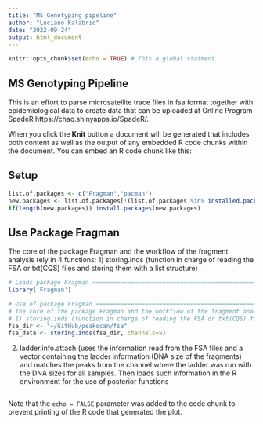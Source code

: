 ```yaml
---
title: "MS Genotyping pipeline"
author: "Luciano Kalabric"
date: "2022-09-24"
output: html_document
---
```


```r
knitr::opts_chunk$set(echo = TRUE) # This a global statment
```

## MS Genotyping Pipeline

This is an effort to parse microsatellite trace files in fsa format together with epidemiological data to create data that can be uploaded at Online Program SpadeR https://chao.shinyapps.io/SpadeR/.

When you click the **Knit** button a document will be generated that includes both content as well as the output of any embedded R code chunks within the document. You can embed an R code chunk like this:

## Setup

```r
list.of.packages <- c("Fragman","pacman")
new.packages <- list.of.packages[!(list.of.packages %in% installed.packages()[,"Package"])]
if(length(new.packages)) install.packages(new.packages)
```

## Use Package Fragman

The core of the package Fragman and the workflow of the fragment analysis rely in 4 functions:
1) storing.inds (function in charge of reading the FSA or txt(CQS) files and storing them with a list structure)

```r
# Loads package Fragman ========================================================
library('Fragman')

# Use of package Fragman =======================================================
# The core of the package Fragman and the workflow of the fragment analysis rely in 4 functions:
# 1) storing.inds (function in charge of reading the FSA or txt(CQS) files and storing them with a list structure)
fsa_dir <- "~/GitHub/peakscan/fsa"
fsa_data <- storing.inds(fsa_dir, channels=5)
```
2) ladder.info.attach (uses the information read from the FSA files and a vector containing the
ladder information (DNA size of the fragments) and matches the peaks from the channel where
the ladder was run with the DNA sizes for all samples. Then loads such information in the R
environment for the use of posterior functions
```r

```


Note that the `echo = FALSE` parameter was added to the code chunk to prevent printing of the R code that generated the plot.


